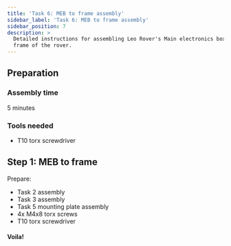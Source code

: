 ```yaml
---
title: 'Task 6: MEB to frame assembly'
sidebar_label: 'Task 6: MEB to frame assembly'
sidebar_position: 7
description: >
  Detailed instructions for assembling Leo Rover's Main electronics box to main
  frame of the rover.
---
```



## Preparation

### Assembly time

5 minutes

### Tools needed

- T10 torx screwdriver

## Step 1: MEB to frame

Prepare:

- Task 2 assembly
- Task 3 assembly
- Task 5 mounting plate assembly
- 4x M4x8 torx screws
- T10 torx screwdriver

<ImageZoom
  loading="eager"
  src="/img/docs_images/leo-rover/manuals/meb-to-frame/meb-to-frame-1.webp"
  width="1200"
  height="802"
/>

<ImageZoom
  src="/img/docs_images/leo-rover/manuals/meb-to-frame/meb-to-frame-2.webp"
  width="1200"
  height="802"
  caption="Take 4x M4x8 torx screws that were left from the Task 5."
/>

<ImageZoom
  src="/img/docs_images/leo-rover/manuals/meb-to-frame/meb-to-frame-3.webp"
  width="1200"
  height="802"
  caption="Pick up the mounting plate assembly, tilt it and push into place."
/>

<ImageZoom
  src="/img/docs_images/leo-rover/manuals/meb-to-frame/meb-to-frame-4.webp"
  width="1200"
  height="802"
/>

<ImageZoom
  src="/img/docs_images/leo-rover/manuals/meb-to-frame/meb-to-frame-5.webp"
  width="1200"
  height="802"
  caption="Pick up the main electronics box assembly and position under the frame."
/>

<ImageZoom
  src="/img/docs_images/leo-rover/manuals/meb-to-frame/meb-to-frame-6.webp"
  width="1200"
  height="802"
  caption="Lift it and align the MEB distances holes with the frame
    and mounting plate holes."
/>

<ImageZoom
  src="/img/docs_images/leo-rover/manuals/meb-to-frame/meb-to-frame-7.webp"
  width="1200"
  height="802"
  caption="Screw these 3 assemblies together using 4x M4x8 torx screws."
/>

<ImageZoom
  src="/img/docs_images/leo-rover/manuals/meb-to-frame/meb-to-frame-8.webp"
  width="1200"
  height="802"
/>

<ImageZoom
  src="/img/docs_images/leo-rover/manuals/meb-to-frame/meb-to-frame-9.webp"
  width="1200"
  height="802"
  caption="Tighten the screws using a T10 torx key."
/>

<ImageZoom
  src="/img/docs_images/leo-rover/manuals/meb-to-frame/meb-to-frame-10.webp"
  width="1200"
  height="802"
/>

#### Voila!
